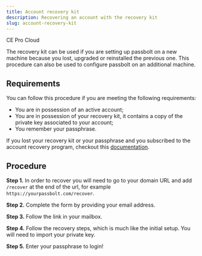 ```yaml
---
title: Account recovery kit
description: Recovering an account with the recovery kit
slug: account-recovery-kit
---
```



<div style={{display: "flex", gap: "1rem"}}>
  <Chips link="https://www.passbolt.com/ce/docker" isUnderMainTitle={true}>CE</Chips>
  <Chips link="https://www.passbolt.com/pricing/pro" isUnderMainTitle={true}>Pro</Chips>
  <Chips link="https://www.passbolt.com/pricing/cloud" isUnderMainTitle={true}>Cloud</Chips>
</div>

The recovery kit can be used if you are setting up passbolt on a new machine because you lost, upgraded or reinstalled the previous one. This procedure can also be used to configure passbolt on an additional machine.

## Requirements

You can follow this procedure if you are meeting the following requirements:

- You are in possession of an active account;
- You are in possession of your recovery kit, it contains a copy of the private key associated to your account;
- You remember your passphrase.

If you lost your recovery kit or your passphrase and you subscribed to the account recovery program, checkout this [documentation](/docs/user/quickstart/browser/account-recovery/admin-assisted-recovery).

## Procedure

**Step 1.** In order to recover you will need to go to your domain URL and add `/recover` at the end of the url, for example `https://yourpassbolt.com/recover`.

**Step 2.** Complete the form by providing your email address.

**Step 3.** Follow the link in your mailbox.

**Step 4.** Follow the recovery steps, which is much like the initial setup. You will need to import your private key.

**Step 5.** Enter your passphrase to login!
